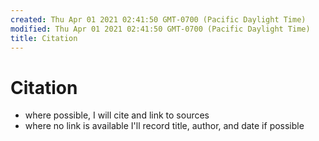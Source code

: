 ```yaml
---
created: Thu Apr 01 2021 02:41:50 GMT-0700 (Pacific Daylight Time)
modified: Thu Apr 01 2021 02:41:50 GMT-0700 (Pacific Daylight Time)
title: Citation
---
```


# Citation

- where possible, I will cite and link to sources
- where no link is available I'll record title, author, and date if possible

